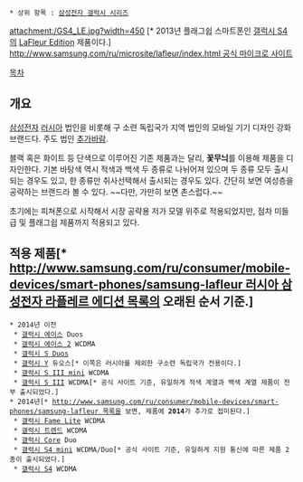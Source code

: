  * 상위 항목 : [[삼성 갤럭시|삼성전자 갤럭시 시리즈]]

attachment:/GS4_LE.jpg?width=450 [* 2013년 플래그쉽 스마트폰인 [[갤럭시 S4]]의 [[LaFleur Edition]] 제품이다.]
[[http://www.samsung.com/ru/microsite/lafleur/index.html 공식 마이크로 사이트]]

{{{+1 '''Samsung La'Fleur'''}}}

[[목차]]

== 개요 ==
[[삼성전자]] [[러시아]] 법인을 비롯해 구 소련 독립국가 지역 법인의 모바일 기기 디자인 강화 브랜드다. 주도 법인 [[추가바람]].

블랙 혹은 화이트 등 단색으로 이루어진 기존 제품과는 달리, '''꽃무늬'''를 이용해 제품을 디자인한다. 기본 바탕색 역시 적색과 백색 두 종류로 나뉘어져 있으며 두 종류 모두 출시되는 경우도 있고,  한 종류만 취사선택해서 출시되는 경우도 있다. 간단히 보면 여성층을 공략하는 브랜드라 볼 수 있다. ~~다만, 가만히 보면 촌스럽다.~~

초기에는 피쳐폰으로 시작해서 시장 공략용 저가 모델 위주로 적용되었지만, 점차 미들급 및 플래그쉽 제품까지 적용되고 있다.

== 적용 제품[* [[http://www.samsung.com/ru/consumer/mobile-devices/smart-phones/samsung-lafleur 러시아 삼성전자 라플레르 에디션 목록]]의 오래된 순서 기준.] ==
 * 2014년 이전
  * [[갤럭시 에이스]] Duos
  * [[갤럭시 에이스 2]] WCDMA
  * [[갤럭시 S 듀오스#s-2.2.1|갤럭시 S Duos]]
  * [[갤럭시 Y]] 듀오스[* 이쪽은 러시아를 제외한 구소련 독립국가 전용이다.]
  * [[갤럭시 S III mini]] WCDMA
  * [[갤럭시 S III]] WCDMA[* 공식 사이트 기준, 유일하게 적색 계열과 백색 계열 제품이 전부 출시되었다.]
 * 2014년[* [[http://www.samsung.com/ru/consumer/mobile-devices/smart-phones/samsung-lafleur 목록]]을 보면, 제품에 '''2014'''가 추가로 접미된다.]
  * [[갤럭시 Fame#s-2.2|갤럭시 Fame Lite]] WCDMA
  * [[갤럭시 트렌드#s-2.1|갤럭시 트렌드]] WCDMA
  * [[갤럭시 Core]] Duo
  * [[갤럭시 S4 mini]] WCDMA/Duo[* 공식 사이트 기준, 유일하게 지원 통신에 따른 제품 2종이 출시되었다.]
  * [[갤럭시 S4]] WCDMA
